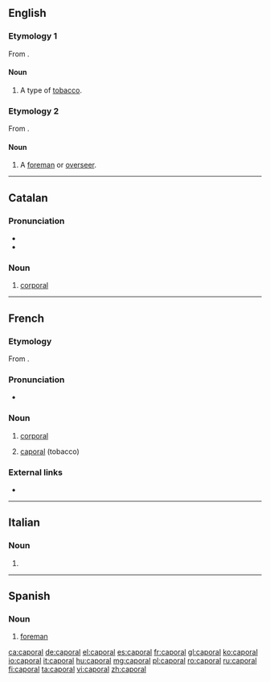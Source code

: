 ==English==

===Etymology 1===
From {{etyl|fr|en}} {{term|caporal|lang=fr}}.

====Noun====
{{en-noun|-}}

# A type of [[tobacco]].

===Etymology 2===
From {{etyl|es|en}} {{term|caporal|lang=es}}.

====Noun====
{{en-noun}}

# {{cx|Latin America|lang=en}} A [[foreman]] or [[overseer]].

----

==Catalan==

===Pronunciation===
* {{IPA|lang=ca|/kəpuˈɾaɫ/}}
* {{rhymes|al|lang=ca}}

===Noun===
{{ca-noun|m}}

# {{context|military|lang=ca}} [[corporal]]

----

==French==

===Etymology===
From {{etyl|it|fr}} {{term|caporale|lang=it}}.

===Pronunciation===
* {{IPA|/ka.pɔ.ʁal/|lang=fr}}

===Noun===
{{fr-noun|m|caporaux}}

# {{context|military|lang=fr}} [[corporal]]
# [[#English|caporal]] (tobacco)

===External links===
* {{R:TLFi}}

----

==Italian==

===Noun===
{{head|it|noun|g=m|invariable}}

# {{apocopic form of|caporale|lang=it}}

----

==Spanish==

===Noun===
{{es-noun|m|es}}

# [[foreman]]

[[ca:caporal]]
[[de:caporal]]
[[el:caporal]]
[[es:caporal]]
[[fr:caporal]]
[[gl:caporal]]
[[ko:caporal]]
[[io:caporal]]
[[it:caporal]]
[[hu:caporal]]
[[mg:caporal]]
[[pl:caporal]]
[[ro:caporal]]
[[ru:caporal]]
[[fi:caporal]]
[[ta:caporal]]
[[vi:caporal]]
[[zh:caporal]]